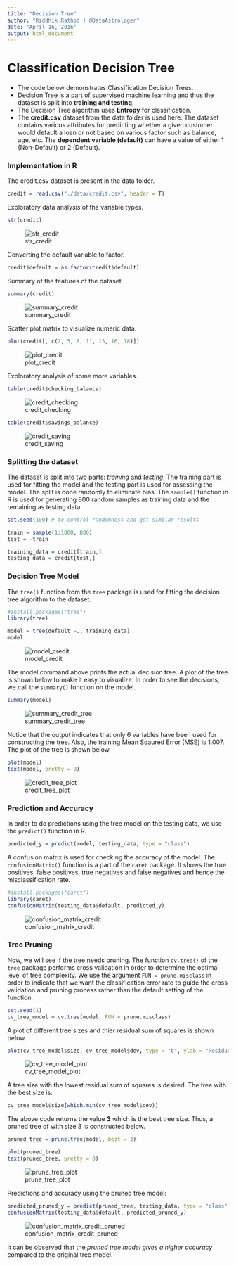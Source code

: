 ```yaml
---
title: "Decision Tree"
author: "Riddhik Rathod | @DataAstrologer"
date: "April 16, 2016"
output: html_document
---
```


# Classification Decision Tree

* The code below demonstrates Classification Decision Trees. 
* Decision Tree is a part of supervised machine learning and thus the dataset is split into **training and testing**.
* The Decision Tree algorithm uses **Entropy** for classification.
* The **credit.csv** dataset from the data folder is used here. The dataset contains various attributes for predicting whether a given customer would default a loan or not based on various factor such as balance, age, etc. The **dependent variable (default)** can have a value of either 1 (Non-Default) or 2 (Default).

### Implementation in R

The credit.csv dataset is present in the data folder.
```r
credit = read.csv("./data/credit.csv", header = T)
```

Exploratory data analysis of the variable types.
```r
str(credit)
```
![str_credit](./data/images/str_credit.png)

Converting the default variable to factor.
```r
credit$default = as.factor(credit$default)
```

Summary of the features of the dataset.
```r
summary(credit)
```
![summary_credit](./data/images/summary_credit.png)

Scatter plot matrix to visualize numeric data.
```r
plot(credit[, c(2, 5, 8, 11, 13, 16, 18)])
```
![plot_credit](./data/images/plot_credit.png)

Exploratory analysis of some more variables.
```r
table(credit$checking_balance)
```
![credit_checking](./data/images/credit_checking.png)

```r
table(credit$savings_balance)
```
![credit_saving](./data/images/credit_saving.png)

### Splitting the dataset

The dataset is split into two parts: *training* and *testing*. The training part is used for fitting the model and the testing part is used for assessing the model. The split is done randomly to eliminate bias. The ```sample()``` function in R is used for generating 800 random samples as training data and the remaining as testing data. 
```r
set.seed(100) # to control randomness and get similar results

train = sample(1:1000, 800)
test = -train

training_data = credit[train,]
testing_data = credit[test,]
```

### Decision Tree Model

The ```tree()``` function from the ```tree``` package is used for fitting the decision tree algorithm to the dataset. 
```r
#install.packages("tree")
library(tree)

model = tree(default ~., training_data)
model
```
![model_credit](./data/images/model_credit.png)

The model command above prints the actual decision tree. A plot of the tree is shown below to make it easy to visualize. In order to see the decisions, we call the ```summary()``` function on the model. 
```r
summary(model)
```
![summary_credit_tree](./data/images/summary_credit_tree.png)

Notice that the output indicates that only 6 variables have been used for constructing the tree. Also, the training Mean Sqaured Error (MSE) is 1.007. The plot of the tree is shown below.
```r
plot(model)
text(model, pretty = 0)
```
![credit_tree_plot](./data/images/credit_tree_plot.png)

### Prediction and Accuracy

In order to do predictions using the tree model on the testing data, we use the ```predict()``` function in R.
```r
predicted_y = predict(model, testing_data, type = "class")
```

A confusion matrix is used for checking the accuracy of the model. The ```confusionMatrix()``` function is a part of the ```caret``` package. It shows the true positives, false positives, true negatives and false negatives and hence the misclassification rate. 
```r
#install.packages("caret")
library(caret)
confusionMatrix(testing_data$default, predicted_y)
```
![confusion_matrix_credit](./data/images/cfm_credit.png)

### Tree Pruning

Now, we will see if the tree needs pruning. The function ```cv.tree()``` of the ```tree``` package performs cross validation in order to determine the optimal level of tree complexity. We use the argument ```FUN = prune.misclass``` in order to indicate that we want the classification error rate to guide the cross validation and pruning process rather than the default setting of the function.
```r
set.seed(1)
cv_tree_model = cv.tree(model, FUN = prune.misclass)
```

A plot of different tree sizes and thier residual sum of squares is shown below. 
```r
plot(cv_tree_model$size, cv_tree_model$dev, type = "b", ylab = "Residual Sum Square (RSS)", xlab = "Tree Size")
```
![cv_tree_model_plot](./data/images/cv_tree_model_plot.png)

A tree size with the lowest residual sum of squares is desired. The tree with the best size is:
```r
cv_tree_model$size[which.min(cv_tree_model$dev)]
```

The above code returns the value **3** which is the best tree size. Thus, a pruned tree of with size 3 is constructed below. 
```r
pruned_tree = prune.tree(model, best = 3)

plot(pruned_tree)
text(pruned_tree, pretty = 0)
```
![prune_tree_plot](./data/images/prune_tree_plot.png)

Predictions and accuracy using the pruned tree model:
```r
predicted_pruned_y = predict(pruned_tree, testing_data, type = "class")
confusionMatrix(testing_data$default, predicted_pruned_y)
```
![confusion_matrix_credit_pruned](./data/images/cfm_credit_pruned.png)

It can be observed that the *pruned tree model gives a higher accuracy* compared to the original tree model.